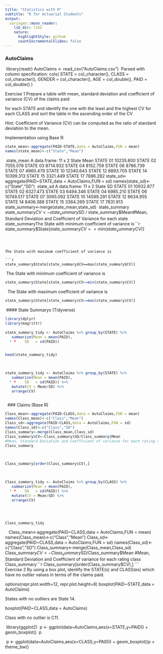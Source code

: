 ```yaml
---
title: "Statistics with R"
subtitle: "R for Actuarial Students"
output:
  xaringan::moon_reader:
    lib_dir: libs
    nature:
      highlightStyle: github
      countIncrementalSlides: false
---
```





### AutoClaims
​
library(readr)
AutoClaims <- read_csv("AutoClaims.csv")
​
Parsed with column specification:
cols(
  STATE = col_character(),
  CLASS = col_character(),
  GENDER = col_character(),
  AGE = col_double(),
  PAID = col_double()
)


Exercise 1
Prepare a table with mean, standard deviation and coefficient of variance (CV) of the claims paid

for each STATE and identify the one with the least and the highest CV
for each CLASS and sort the table in the ascending order of the CV

Hint: Coefficient of Variance (CV) can be computed as the ratio of standard deviation to the mean.


Implementation using Base R:
```r
state_mean<-aggregate(PAID~STATE,data = AutoClaims,FUN = mean)
names(state_mean)<-c("State","Mean")
```

​
state_mean 
A data.frame: 11 x 2
State	Mean
<chr>	<dbl>
STATE 01	10235.800
STATE 02	7055.078
STATE 03	8714.932
STATE 04	8152.759
STATE 06	8786.739
STATE 07	4960.479
STATE 10	12340.643
STATE 12	6893.705
STATE 14	10399.313
STATE 15	3321.449
STATE 17	7886.282
state_sd<-aggregate(PAID~STATE,data = AutoClaims,FUN = sd)
names(state_sd)<-c("State","SD")
​
state_sd
A data.frame: 11 x 2
State	SD
<chr>	<dbl>
STATE 01	10932.877
STATE 02	6327.473
STATE 03	6494.346
STATE 04	6985.210
STATE 06	10749.517
STATE 07	3065.092
STATE 10	14599.291
STATE 12	8634.955
STATE 14	8406.388
STATE 15	3364.269
STATE 17	7831.913
​
state_summary<-merge(state_mean,state_sd)
​
state_summary
state_summary$CV <- state_summary$SD / state_summary$Mean
​
#Mean, Standard Deviation and Coefficient of Variance for each state
​
state_summary
​
​
The State with minimum coefficient of variance is
​
```r
state_summary$State[state_summary$CV==min(state_summary$CV)]
``` 
​
​
​
The State with maximum coefficient of variance is
​
```r
state_summary$State[state_summary$CV==max(state_summary$CV)]
``` 
​
The State with minimum coefficient of variance is
​
```r
state_summary$State[state_summary$CV==min(state_summary$CV)]
``` 
​
​
The State with maximum coefficient of variance is
​
```r
state_summary$State[state_summary$CV==max(state_summary$CV)]
``` 
​
#### State Summarys (Tidyverse)
​
```r
library(dplyr)
library(magrittr)
​
state_summary_tidy <- AutoClaims %>% group_by(STATE) %>%
   summarize(Mean = mean(PAID),
  * *    SD   = sd(PAID))
​
``` 
```r
head(state_summary_tidy)
``` 
​
```r
state_summary_tidy <- AutoClaims %>% group_by(STATE) %>%
   summarize(Mean = mean(PAID),
  * *    SD   = sd(PAID)) %>%
   mutate(CV = Mean/SD) %>%
   arrange(CV)
​
```   
​
​
### Claims (Base R)
​
```r
Class_mean<-aggregate(PAID~CLASS,data = AutoClaims,FUN = mean)
names(Class_mean)<-c("Class","Mean")
Class_sd<-aggregate(PAID~CLASS,data = AutoClaims,FUN = sd)
names(Class_sd)<-c("Class","SD")
Class_summary<-merge(Class_mean,Class_sd)
Class_summary$CV<-Class_summary$SD/Class_summary$Mean
#Mean, Standard Deviation and Coefficient of variance for each rating class
Class_summary
``` 
​
​
```r
Class_summary[order(Class_summary$CV),]
``` 
​
```r
Class_summary_tidy <- AutoClaims %>% group_by(CLASS) %>%
   summarize(Mean = mean(PAID),
  * *    SD   = sd(PAID)) %>%
   mutate(CV = Mean/SD) %>%
   arrange(CV)
​
```   
​
```r
Class_summary_tidy
``` 
​
​
​
Class_mean<-aggregate(PAID~CLASS,data = AutoClaims,FUN = mean)
names(Class_mean)<-c("Class","Mean")
Class_sd<-aggregate(PAID~CLASS,data = AutoClaims,FUN = sd)
names(Class_sd)<-c("Class","SD")
Class_summary<-merge(Class_mean,Class_sd)
Class_summary$CV<-Class_summary$SD/Class_summary$Mean
#Mean, Standard Deviation and Coefficient of variance for each rating class
Class_summary
​
```r
Class_summary[order(Class_summary$CV),]
``` 
​
​
Exercise 2
By using a box plot, identify the STATE(s) and CLASS(es) which have no outlier values in terms of the claims paid.

options(repr.plot.width=12, repr.plot.height=8)
​
boxplot(PAID~STATE,data = AutoClaims)
​

States with no outliers are State 14.

boxplot(PAID~CLASS,data = AutoClaims)
​

Class with no outlier is C11.

​
library(ggplot2)
​
p <- ggplot(data=AutoClaims,aes(x=STATE,y=PAID)) + geom_boxplot()
​
p
​

​
p <- ggplot(data=AutoClaims,aes(x=CLASS,y=PAID)) + geom_boxplot() 
​
p + theme_bw()
​
​

​

